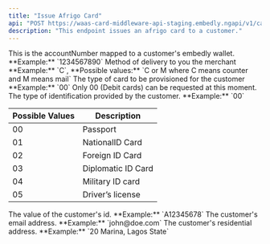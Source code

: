 ```yaml
---
title: "Issue Afrigo Card"
api: "POST https://waas-card-middleware-api-staging.embedly.ngapi/v1/cards/afrigo/issue-card"
description: "This endpoint issues an afrigo card to a customer."
---
```


<ParamField body="accountNumber" type="string" required>
	This is the accountNumber mapped to a customer's embedly wallet. **Example:**
	`1234567890`
</ParamField>

<ParamField body="pickupMethod" type="string" required>
	Method of delivery to you the merchant **Example:** `C`, **Possible values:**
	`C or M where C means counter and M means mail`
</ParamField>

<ParamField body="cardType" type="string" required>
	The type of card to be provisioned for the customer **Example:** `00` Only 00
	(Debit cards) can be requested at this moment.
</ParamField>

<ParamField body="idType" type="string" required>
	The type of identification provided by the customer. **Example:** `00`

| Possible Values | Description        |
| --------------- | ------------------ |
| 00              | Passport           |
| 01              | NationalID Card    |
| 02              | Foreign ID Card    |
| 03              | Diplomatic ID Card |
| 04              | Military ID card   |
| 05              | Driver’s license   |

</ParamField>

<ParamField body="idNo" type="string" required>
	The value of the customer's id. **Example:** `A12345678`
</ParamField>

<ParamField body="email" type="string" required>
	The customer's email address. **Example:** `john@doe.com`
</ParamField>

<ParamField body="address" type="string" required>
	The customer's residential address. **Example:** `20 Marina, Lagos State`
</ParamField>
